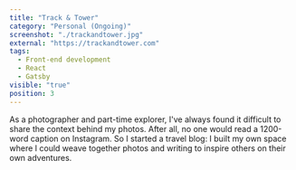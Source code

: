 ```yaml
---
title: "Track & Tower"
category: "Personal (Ongoing)"
screenshot: "./trackandtower.jpg"
external: "https://trackandtower.com"
tags:
  - Front-end development
  - React
  - Gatsby
visible: "true"
position: 3
---
```


As a photographer and part-time explorer, I've always found it difficult to share the context behind my photos.
After all, no one would read a 1200-word caption on Instagram. So I started a travel blog: I built my own space
where I could weave together photos and writing to inspire others on their own adventures.